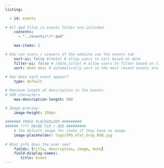 ```yaml
---
listing:

  - id: events
  
# All qmd files in events folder are included
    contents:
      - "../events/*/*.qmd"
    
    max-items: 2

# How can users / viewers of the website see the events tab    
    sort-ui: false #[date] # allow users to sort based on date
    filter-ui: false # [date,title] # allow users to filter based on title
    sort: date desc # automatically sort so the most recent events are up-top
  
# How does each event appear?     
    type: default

# Maximum length of description in the events 
# 500 characters
    max-description-length: 500

# Image preview:
    image-height: 150px
    
####### IMAGE PLACEHOLDER #########
###### ???? MAYBE FIX / ADD #########
    # The default image for items if they have no image.
    image-placeholder: logo/SPG_wTxt_Gray_RGB.jpg
    
# What info does the user see? 
    fields: [title, description, image, date]
    field-display-names:
       title: Event
---
```

